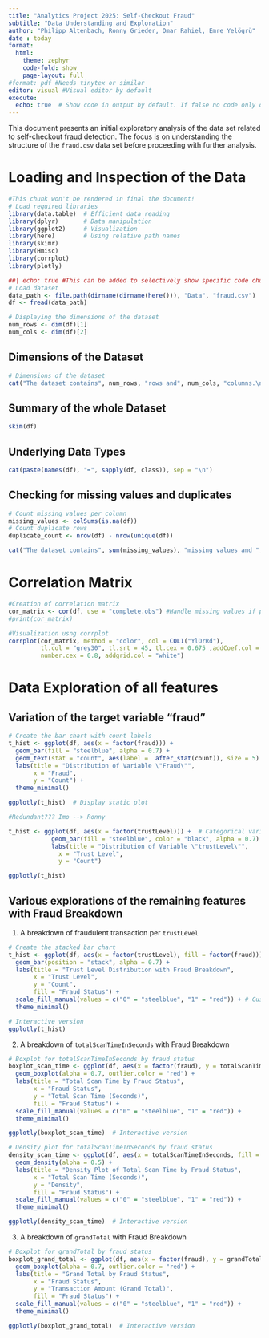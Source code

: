 ```yaml
---
title: "Analytics Project 2025: Self-Checkout Fraud"
subtitle: "Data Understanding and Exploration"
author: "Philipp Altenbach, Ronny Grieder, Omar Rahiel, Emre Yelögrü"
date : today
format:
  html:
    theme: zephyr
    code-fold: show
    page-layout: full
#format: pdf #Needs tinytex or similar
editor: visual #Visual editor by default
execute:
  echo: true  # Show code in output by default. If false no code only output.
---
```


This document presents an initial exploratory analysis of the data set related to self-checkout fraud detection. The focus is on understanding the structure of the `fraud.csv` data set before proceeding with further analysis.

# Loading and Inspection of the Data

```r
#This chunk won't be rendered in final the document!
# Load required libraries
library(data.table)  # Efficient data reading
library(dplyr)       # Data manipulation
library(ggplot2)     # Visualization
library(here)        # Using relative path names
library(skimr)
library(Hmisc)
library(corrplot)
library(plotly)
```

```r
##| echo: true #This can be added to selectively show specific code chunks.
# Load dataset
data_path <- file.path(dirname(dirname(here())), "Data", "fraud.csv")
df <- fread(data_path)
```

```r
# Displaying the dimensions of the dataset
num_rows <- dim(df)[1]
num_cols <- dim(df)[2]

```

## Dimensions of the Dataset

```r
# Dimensions of the dataset
cat("The dataset contains", num_rows, "rows and", num_cols, "columns.\n")

```

## Summary of the whole Dataset

```r
skim(df)
```

## Underlying Data Types

```r
cat(paste(names(df), "➡️", sapply(df, class)), sep = "\n")
```

## Checking for missing values and duplicates

```r
# Count missing values per column
missing_values <- colSums(is.na(df))
# Count duplicate rows
duplicate_count <- nrow(df) - nrow(unique(df))
```

```r
cat("The dataset contains", sum(missing_values), "missing values and ", duplicate_count, " duplicates.\n")
```

# Correlation Matrix

```r
#Creation of correlation matrix
cor_matrix <- cor(df, use = "complete.obs") #Handle missing values if present.
#print(cor_matrix)

#Visualization usng corrplot
corrplot(cor_matrix, method = "color", col = COL1("YlOrRd"),
         tl.col = "grey30", tl.srt = 45, tl.cex = 0.675 ,addCoef.col = "white", 
         number.cex = 0.8, addgrid.col = "white")
```

# Data Exploration of all features

## Variation of the target variable "fraud"

```r

# Create the bar chart with count labels
t_hist <- ggplot(df, aes(x = factor(fraud))) +  
  geom_bar(fill = "steelblue", alpha = 0.7) +  
  geom_text(stat = "count", aes(label =  after_stat(count)), size = 5) +  
  labs(title = "Distribution of Variable \"Fraud\"",
       x = "Fraud",
       y = "Count") +
  theme_minimal()

ggplotly(t_hist)  # Display static plot
```

```r

#Redundant??? Imo --> Ronny 

t_hist <- ggplot(df, aes(x = factor(trustLevel))) +  # Categorical variable
            geom_bar(fill = "steelblue", color = "black", alpha = 0.7) +
            labs(title = "Distribution of Variable \"trustLevel\"",
              x = "Trust Level",
              y = "Count")

ggplotly(t_hist)
```

## Various explorations of the remaining features with Fraud Breakdown

1.  A breakdown of fraudulent transaction per `trustLevel`

```r
# Create the stacked bar chart
t_hist <- ggplot(df, aes(x = factor(trustLevel), fill = factor(fraud))) +  
  geom_bar(position = "stack", alpha = 0.7) +  
  labs(title = "Trust Level Distribution with Fraud Breakdown",
       x = "Trust Level",
       y = "Count",
       fill = "Fraud Status") +
  scale_fill_manual(values = c("0" = "steelblue", "1" = "red")) + # Custom colors
  theme_minimal()

# Interactive version
ggplotly(t_hist)
```

2.   A breakdown of `totalScanTimeInSeconds` with Fraud Breakdown

```r
# Boxplot for totalScanTimeInSeconds by fraud status
boxplot_scan_time <- ggplot(df, aes(x = factor(fraud), y = totalScanTimeInSeconds, fill = factor(fraud))) +
  geom_boxplot(alpha = 0.7, outlier.color = "red") +  
  labs(title = "Total Scan Time by Fraud Status",
       x = "Fraud Status",
       y = "Total Scan Time (Seconds)",
       fill = "Fraud Status") +
  scale_fill_manual(values = c("0" = "steelblue", "1" = "red")) +  
  theme_minimal()

ggplotly(boxplot_scan_time)  # Interactive version

# Density plot for totalScanTimeInSeconds by fraud status
density_scan_time <- ggplot(df, aes(x = totalScanTimeInSeconds, fill = factor(fraud))) +
  geom_density(alpha = 0.5) +
  labs(title = "Density Plot of Total Scan Time by Fraud Status",
       x = "Total Scan Time (Seconds)",
       y = "Density",
       fill = "Fraud Status") +
  scale_fill_manual(values = c("0" = "steelblue", "1" = "red")) +
  theme_minimal()

ggplotly(density_scan_time)  # Interactive version
```

3.   A breakdown of `grandTotal` with Fraud Breakdown

```r
# Boxplot for grandTotal by fraud status
boxplot_grand_total <- ggplot(df, aes(x = factor(fraud), y = grandTotal, fill = factor(fraud))) +
  geom_boxplot(alpha = 0.7, outlier.color = "red") +  
  labs(title = "Grand Total by Fraud Status",
       x = "Fraud Status",
       y = "Transaction Amount (Grand Total)",
       fill = "Fraud Status") +
  scale_fill_manual(values = c("0" = "steelblue", "1" = "red")) +  
  theme_minimal()

ggplotly(boxplot_grand_total)  # Interactive version
```
